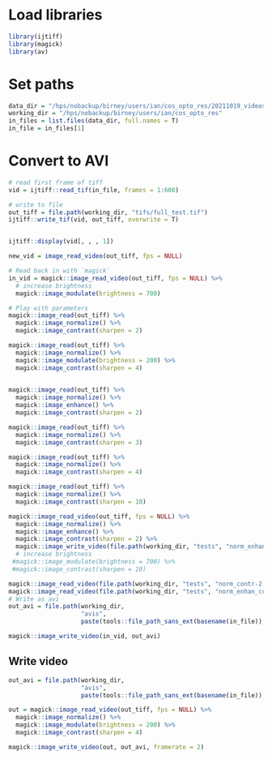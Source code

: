 # Load libraries

```r
library(ijtiff)
library(magick)
library(av)
```

# Set paths

```r
data_dir = "/hps/nobackup/birney/users/ian/cos_opto_res/20211019_videos_idtracker"
working_dir = "/hps/nobackup/birney/users/ian/cos_opto_res"
in_files = list.files(data_dir, full.names = T)
in_file = in_files[1]
```

# Convert to AVI

```r
# read first frame of tiff
vid = ijtiff::read_tif(in_file, frames = 1:600)

# write to file
out_tiff = file.path(working_dir, "tifs/full_test.tif")
ijtiff::write_tif(vid, out_tiff, overwrite = T)


ijtiff::display(vid[, , , 1])

new_vid = image_read_video(out_tiff, fps = NULL)

# Read back in with `magick`
in_vid = magick::image_read_video(out_tiff, fps = NULL) %>% 
  # increase brightness
  magick::image_modulate(brightness = 700)

# Play with parameters
magick::image_read(out_tiff) %>% 
  magick::image_normalize() %>% 
  magick::image_contrast(sharpen = 2)

magick::image_read(out_tiff) %>% 
  magick::image_normalize() %>% 
  magick::image_modulate(brightness = 200) %>% 
  magick::image_contrast(sharpen = 4)
  

magick::image_read(out_tiff) %>% 
  magick::image_normalize() %>% 
  magick::image_enhance() %>% 
  magick::image_contrast(sharpen = 2)

magick::image_read(out_tiff) %>% 
  magick::image_normalize() %>% 
  magick::image_contrast(sharpen = 3)

magick::image_read(out_tiff) %>% 
  magick::image_normalize() %>% 
  magick::image_contrast(sharpen = 4)

magick::image_read(out_tiff) %>% 
  magick::image_normalize() %>% 
  magick::image_contrast(sharpen = 10)

magick::image_read_video(out_tiff, fps = NULL) %>% 
  magick::image_normalize() %>% 
  magick::image_enhance() %>% 
  magick::image_contrast(sharpen = 2) %>% 
  magick::image_write_video(file.path(working_dir, "tests", "norm_enhan_contr-2.avi"))
  # increase brightness
 #magick::image_modulate(brightness = 700) %>% 
 #magick::image_contrast(sharpen = 10)

magick::image_read_video(file.path(working_dir, "tests", "norm_contr-2.avi"), fps = NULL)
magick::image_read_video(file.path(working_dir, "tests", "norm_enhan_contr-2.avi"), fps = NULL)
# Write as avi
out_avi = file.path(working_dir,
                    "avis",
                    paste(tools::file_path_sans_ext(basename(in_file)), ".avi", sep = ""))

magick::image_write_video(in_vid, out_avi)
```
## Write video

```r
out_avi = file.path(working_dir,
                    "avis",
                    paste(tools::file_path_sans_ext(basename(in_file)), ".avi", sep = ""))

out = magick::image_read_video(out_tiff, fps = NULL) %>% 
  magick::image_normalize() %>% 
  magick::image_modulate(brightness = 200) %>% 
  magick::image_contrast(sharpen = 4)

magick::image_write_video(out, out_avi, framerate = 2)
```

